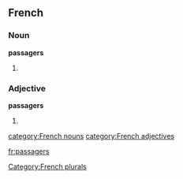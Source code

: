 ==French==

===Noun===
'''passagers''' {{mp}}

#{{masculine plural of|passager}}

===Adjective===
'''passagers''' {{mp}}

#{{masculine plural of|passager}}

[[Category:French plurals]]
[[category:French nouns]]
[[category:French adjectives]]

[[fr:passagers]]